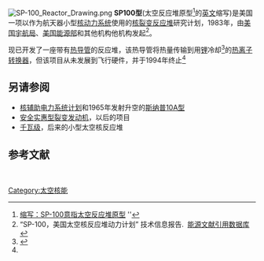 [[File:SP-100_Reactor_Drawing.png|thumb]]
'''SP100型'''(太空反应堆原型<ref>[http://www.allacronyms.com/SP-100/Space_reactor_prototype 缩写：SP-100意指太空反应堆原型] {{Wayback|url=http://www.allacronyms.com/SP-100/Space_reactor_prototype |date=20170704005645 }}''</ref>的[[英文|英文]]缩写)是美国一项以作为航天器小型[[太空核能|核动力系统]]使用的[[核反应堆|核裂变反应堆]]研究计划，1983年，由[[美国宇航局|美国宇航局]]、[[美国能源部|美国能源部]]和其他机构他机构发起<ref>“SP-100，美国太空核反应堆动力计划” 技术信息报告.  [http://www.osti.gov/energycitations/purl.cover.jsp?purl=/10184691/SP-100,theUSSpaceNuclearReactorPowerProgram.Technicalinformationreport.pdf 能源文献引用数据库]</ref>。

现已开发了一座带有[[热导管|热导管]]的反应堆，该热导管将热量传输到用[[锂|锂]]冷却<ref name="IAEA">{{cite book|last=Stănculescu|first=Adrian|title=核能和核推进在和平探索中的作用|publisher=[[国际原子能机构|国际原子能机构]]|location=维也纳|date=2005年|pages=21–22|isbn=92-0-107404-2|url=http://www-pub.iaea.org/MTCD/publications/PDF/Pub1197_web.pdf|accessdate=2009-02-24|archive-date=2020-12-20|archive-url=https://web.archive.org/web/20201220200358/https://www-pub.iaea.org/MTCD/publications/PDF/Pub1197_web.pdf}}</ref>的[[热离子转换器|热离子转换器]]，但该项目从未发展到飞行硬件，并于1994年终止<ref name="nasa/doe2010">{{cite news |last1=Mason |first1=Lee |first2=Sterling |last2=Bailey |first3=Ryan |last3=Bechtel |first4=John |last4=Elliott |first5=Jean-Pierre |last5=Fleurial |first6=Mike |last6=Houts |first7=Rick |last7=Kapernick |first8=Ron |last8=Lipinski |first9=Duncan |last9=MacPherson |first10=Tom |last10=Moreno |first11=Bill |last11=Nesmith |first12=Dave |last12=Poston |first13=Lou |last13=Qualls |first14=Ross |last14=Radel |first15=Abraham |last15=Weitzberg |first16=Jim |last16=Werner |title=小型裂变动力系统可行性研究-最终报告 |url=http://forum.nasaspaceflight.com/index.php?action=dlattach;topic=32899.0;attach=543853 |accessdate=3 October 2015 |agency=[[美国宇航局|美国宇航局]]/[[美国能源部|美国能源部]] |date=2010年11月18日 |quote=SP-100型项目的目标是开发适用于广泛太空任务所需的技术，这些任务要求很高的功率重量比，额定功率输出需求为100千瓦。该计划于1982年启动，1994年被国会终止。期间设计出了一套具备热电转换功能的高温(1350k)耐热合金热能传导系统，制备了辐射燃耗比达6%的氮化铀燃料并成功测试了大量的硬件和电子器件。 |archive-date=2020年8月1日 |archive-url=https://web.archive.org/web/20200801020938/https://forum.nasaspaceflight.com/index.php?action=dlattach;topic=32899.0;attach=543853 }}</ref>

== 另请参阅==
* [[核辅助电力系统|核辅助电力系统计划]]和1965年发射升空的[[斯纳普10A型|斯纳普10A型]]
* [[安全实惠型裂变发动机|安全实惠型裂变发动机]]，以后的项目
* [[千瓦级|千瓦级]]，后来的小型太空核反应堆

==参考文献==
{{reflist}}
 
[[Category:太空核能|Category:太空核能]]